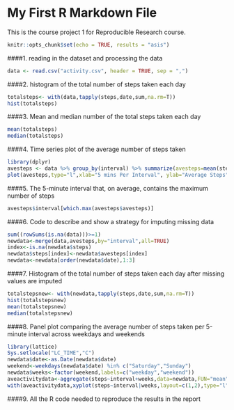 My First R Markdown File
========================

This is the course project 1 for Reproducible Research course.

```{r setup, include=TRUE}
knitr::opts_chunk$set(echo = TRUE, results = "asis")
```

####1. reading in the dataset and processing the data
```{r loaddata}
data <- read.csv("activity.csv", header = TRUE, sep = ",")
```

####2. histogram of the total number of steps taken each day
```{r histoftotalsteps, results='asis'}
totalsteps<- with(data,tapply(steps,date,sum,na.rm=T))
hist(totalsteps)
```

####3. Mean and median number of the total steps taken each day
```{r meanandmedianofsteps, results='asis'}
mean(totalsteps)
median(totalsteps)
```

####4. Time series plot of the average number of steps taken
```{r}
library(dplyr)
avesteps <- data %>% group_by(interval) %>% summarize(avesteps=mean(steps,na.rm=TRUE))
plot(avesteps,type="l",xlab="5 mins Per Interval", ylab="Average Steps", main ="Average Steps Per Interval")
```

####5. The 5-minute interval that, on average, contains the maximum number of steps
```{r}
avesteps$interval[which.max(avesteps$avesteps)]
```

####6. Code to describe and show a strategy for imputing missing data
```{r}
sum((rowSums(is.na(data)))>=1)
newdata<-merge(data,avesteps,by="interval",all=TRUE)
index<-is.na(newdata$steps)
newdata$steps[index]<-newdata$avesteps[index]
newdata<-newdata[order(newdata$date),1:3]
```

####7. Histogram of the total number of steps taken each day after missing values are imputed
```{r}
totalstepsnew<- with(newdata,tapply(steps,date,sum,na.rm=T))
hist(totalstepsnew)
mean(totalstepsnew)
median(totalstepsnew)
```

####8. Panel plot comparing the average number of steps taken per 5-minute interval across weekdays and weekends
```{r}
library(lattice)
Sys.setlocale("LC_TIME","C")
newdata$date<-as.Date(newdata$date)
weekend<-weekdays(newdata$date) %in% c("Saturday","Sunday")
newdata$weeks<-factor(weekend,labels=c("weekday","weekend"))
aveactivitydata<-aggregate(steps~interval+weeks,data=newdata,FUN="mean")
with(aveactivitydata,xyplot(steps~interval|weeks,layout=c(1,2),type="l",ylab="Number of steps",xlab="Interval"))
```

####9. All the R code needed to reproduce the results in the report
